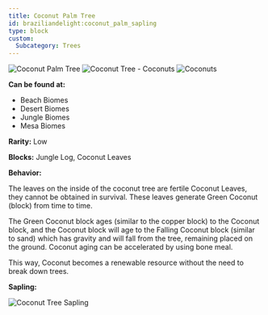```yaml
---
title: Coconut Palm Tree
id: braziliandelight:coconut_palm_sapling
type: block
custom:
  Subcategory: Trees
---
```


<div style={{ display: "flex", flexWrap: "wrap", alignItems: "flex-start", gap: "20px" }}>

  <div style={{ display: "flex", flexDirection: "column", gap: "10px" }}>
    <img src="https://github.com/danbrown/deltaboxwiki/blob/main/docs/braziliandelight/.assets/images/brazilliandelight/trees/coconut_palm_tree_full.png?raw=true"
         alt="Coconut Palm Tree"
         style={{ width: "350px", height: "auto", imageRendering: "pixelated", objectPosition: "center", objectFit: "contain" }}
    />
    <img src="https://github.com/danbrown/deltaboxwiki/blob/main/docs/braziliandelight/.assets/images/brazilliandelight/trees/coconut_palm_tree_coconuts.png?raw=true"
         alt="Coconut Tree - Coconuts"
         style={{ width: "350px", height: "auto", imageRendering: "pixelated", objectPosition: "center", objectFit: "contain" }}
    />
    <img src="https://github.com/danbrown/deltaboxwiki/blob/main/docs/braziliandelight/.assets/images/brazilliandelight/trees/coconut_palm_tree_bottom.png?raw=true"
         alt="Coconuts"
         style={{ width: "350px", height: "auto", imageRendering: "pixelated", objectPosition: "center", objectFit: "contain" }}
    />
  </div>

<div style={{ flex: "1", minWidth: "250px" }}>
  <p><strong>Can be found at:</strong></p>
  <ul>
    <li>Beach Biomes</li>
    <li>Desert Biomes</li>
    <li>Jungle Biomes</li>
    <li>Mesa Biomes</li>
  </ul>
  <p><strong>Rarity:</strong> Low</p>
  <p><strong>Blocks:</strong> Jungle Log, Coconut Leaves</p>

  <p><strong>Behavior:</strong></p>
  <p>The leaves on the inside of the coconut tree are fertile Coconut Leaves, they cannot be obtained in survival. These leaves generate Green Coconut (block) from time to time.</p>
  <p>The Green Coconut block ages (similar to the copper block) to the Coconut block, and the Coconut block will age to the Falling Coconut block (similar to sand) which has gravity and will fall from the tree, remaining placed on the ground. Coconut aging can be accelerated by using bone meal.</p>
  <p>This way, Coconut becomes a renewable resource without the need to break down trees.</p>

  <p><strong>Sapling:</strong></p>
  <img src="https://github.com/danbrown/deltaboxwiki/blob/main/docs/braziliandelight/.assets/item/braziliandelight/coconut_palm_sapling.png?raw=true"
        alt="Coconut Tree Sapling"
        style={{ width: "128px", height: "128px", imageRendering: "pixelated" }}
  />
</div>

</div>